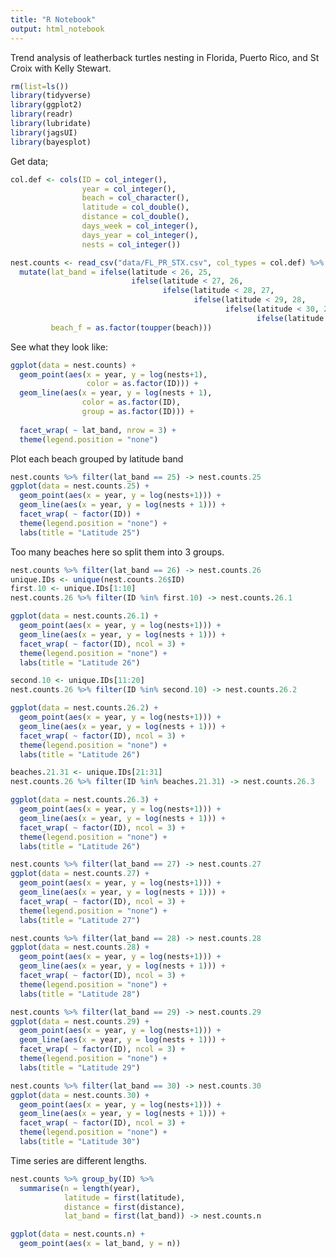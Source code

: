 ```yaml
---
title: "R Notebook"
output: html_notebook
---
```


Trend analysis of leatherback turtles nesting in Florida, Puerto Rico, and St Croix with Kelly Stewart.

```r
rm(list=ls())
library(tidyverse)
library(ggplot2)
library(readr)
library(lubridate)
library(jagsUI)
library(bayesplot)
```

Get data;

```r
col.def <- cols(ID = col_integer(),
                year = col_integer(),
                beach = col_character(),
                latitude = col_double(),
                distance = col_double(),
                days_week = col_integer(),
                days_year = col_integer(),
                nests = col_integer())

nest.counts <- read_csv("data/FL_PR_STX.csv", col_types = col.def) %>% 
  mutate(lat_band = ifelse(latitude < 26, 25,
                           ifelse(latitude < 27, 26,
                                  ifelse(latitude < 28, 27,
                                         ifelse(latitude < 29, 28,
                                                ifelse(latitude < 30, 29,
                                                       ifelse(latitude < 31, 30)))))),
         beach_f = as.factor(toupper(beach)))

```


See what they look like:

```r
ggplot(data = nest.counts) +
  geom_point(aes(x = year, y = log(nests+1),
                 color = as.factor(ID))) +
  geom_line(aes(x = year, y = log(nests + 1),
                color = as.factor(ID),
                group = as.factor(ID))) +
  
  facet_wrap( ~ lat_band, nrow = 3) +
  theme(legend.position = "none")
```

Plot each beach grouped by latitude band

```r
nest.counts %>% filter(lat_band == 25) -> nest.counts.25
ggplot(data = nest.counts.25) +
  geom_point(aes(x = year, y = log(nests+1))) +
  geom_line(aes(x = year, y = log(nests + 1))) +
  facet_wrap( ~ factor(ID)) +
  theme(legend.position = "none") + 
  labs(title = "Latitude 25")
```

Too many beaches here so split them into 3 groups.

```r
nest.counts %>% filter(lat_band == 26) -> nest.counts.26
unique.IDs <- unique(nest.counts.26$ID)
first.10 <- unique.IDs[1:10]
nest.counts.26 %>% filter(ID %in% first.10) -> nest.counts.26.1

ggplot(data = nest.counts.26.1) +
  geom_point(aes(x = year, y = log(nests+1))) +
  geom_line(aes(x = year, y = log(nests + 1))) +
  facet_wrap( ~ factor(ID), ncol = 3) +
  theme(legend.position = "none") + 
  labs(title = "Latitude 26")
```

```r
second.10 <- unique.IDs[11:20]
nest.counts.26 %>% filter(ID %in% second.10) -> nest.counts.26.2

ggplot(data = nest.counts.26.2) +
  geom_point(aes(x = year, y = log(nests+1))) +
  geom_line(aes(x = year, y = log(nests + 1))) +
  facet_wrap( ~ factor(ID), ncol = 3) +
  theme(legend.position = "none") + 
  labs(title = "Latitude 26")
```

```r
beaches.21.31 <- unique.IDs[21:31]
nest.counts.26 %>% filter(ID %in% beaches.21.31) -> nest.counts.26.3

ggplot(data = nest.counts.26.3) +
  geom_point(aes(x = year, y = log(nests+1))) +
  geom_line(aes(x = year, y = log(nests + 1))) +
  facet_wrap( ~ factor(ID), ncol = 3) +
  theme(legend.position = "none") + 
  labs(title = "Latitude 26")
```


```r
nest.counts %>% filter(lat_band == 27) -> nest.counts.27
ggplot(data = nest.counts.27) +
  geom_point(aes(x = year, y = log(nests+1))) +
  geom_line(aes(x = year, y = log(nests + 1))) +
  facet_wrap( ~ factor(ID), ncol = 3) +
  theme(legend.position = "none") + 
  labs(title = "Latitude 27")
```


```r
nest.counts %>% filter(lat_band == 28) -> nest.counts.28
ggplot(data = nest.counts.28) +
  geom_point(aes(x = year, y = log(nests+1))) +
  geom_line(aes(x = year, y = log(nests + 1))) +
  facet_wrap( ~ factor(ID), ncol = 3) +
  theme(legend.position = "none") + 
  labs(title = "Latitude 28")
```


```r
nest.counts %>% filter(lat_band == 29) -> nest.counts.29
ggplot(data = nest.counts.29) +
  geom_point(aes(x = year, y = log(nests+1))) +
  geom_line(aes(x = year, y = log(nests + 1))) +
  facet_wrap( ~ factor(ID), ncol = 3) +
  theme(legend.position = "none") + 
  labs(title = "Latitude 29")
```


```r
nest.counts %>% filter(lat_band == 30) -> nest.counts.30
ggplot(data = nest.counts.30) +
  geom_point(aes(x = year, y = log(nests+1))) +
  geom_line(aes(x = year, y = log(nests + 1))) +
  facet_wrap( ~ factor(ID), ncol = 3) +
  theme(legend.position = "none") + 
  labs(title = "Latitude 30")
```

Time series are different lengths. 

```r
nest.counts %>% group_by(ID) %>%
  summarise(n = length(year),
            latitude = first(latitude),
            distance = first(distance),
            lat_band = first(lat_band)) -> nest.counts.n

ggplot(data = nest.counts.n) + 
  geom_point(aes(x = lat_band, y = n))
```
